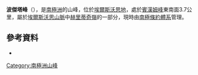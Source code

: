 {{coord|79|28|S|84|41|W|display=title}}

'''波傑塔峰'''（{{lang-en|Pojeta Peak}}），是[[南極洲|南極洲]]的山峰，位於[[埃爾斯沃思地|埃爾斯沃思地]]，處於[[賓漢姆峰|賓漢姆峰]]東南面3.7公里，屬於[[埃爾斯沃思山脈|埃爾斯沃思山脈]]中[[赫里蒂奇嶺|赫里蒂奇嶺]]的一部分，現時由[[南極條約體系|南極條約體系]]管理。

==參考資料==
*{{usgs-gazetteer}}

{{DEFAULTSORT:Pojeta Peak}}
[[Category:南極洲山峰|Category:南極洲山峰]]


{{EllsworthLand-geo-stub}}